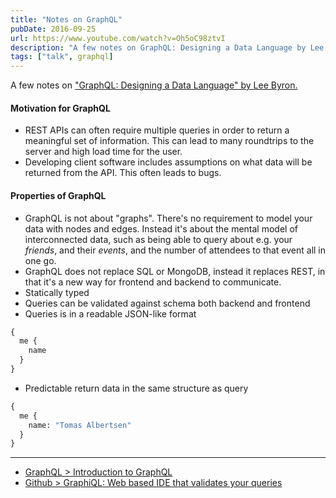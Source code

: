 ```yaml
---
title: "Notes on GraphQL"
pubDate: 2016-09-25
url: https://www.youtube.com/watch?v=Oh5oC98ztvI
description: "A few notes on GraphQL: Designing a Data Language by Lee Byron. GraphQL will replace REST, and it'll take time."
tags: ["talk", graphql]
---
```



<YouTube id="https://www.youtube.com/watch?v=Oh5oC98ztvI" />

A few notes on ["GraphQL: Designing a Data Language" by Lee Byron.](https://www.youtube.com/watch?v=Oh5oC98ztvI)

#### Motivation for GraphQL

- REST APIs can often require multiple queries in order to return a meaningful set of information. This can lead to many roundtrips to the server and high load time for the user.
- Developing client software includes assumptions on what data will be returned from the API. This often leads to bugs.

#### Properties of GraphQL

- GraphQL is not about "graphs". There's no requirement to model your data with nodes and edges. Instead it's about the mental model of interconnected data, such as being able to query about e.g. your _friends_, and their _events_, and the number of attendees to that event all in one go.
- GraphQL does not replace SQL or MongoDB, instead it replaces REST, in that it's a new way for frontend and backend to communicate.
- Statically typed
- Queries can be validated against schema both backend and frontend
- Queries is in a readable JSON-like format

```graphql
{
  me {
    name
  }
}
```

- Predictable return data in the same structure as query

```graphql
{
  me {
    name: "Tomas Albertsen"
  }
}
```

---

- [GraphQL > Introduction to GraphQL](http://graphql.org/learn/)
- [Github > GraphiQL: Web based IDE that validates your queries](https://github.com/graphql/graphiql)
